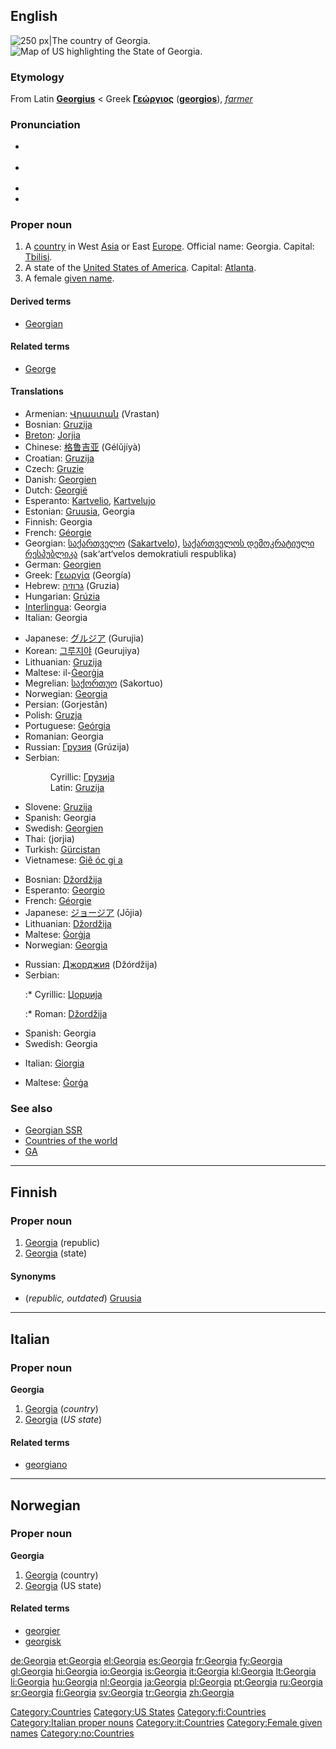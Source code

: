 {{see|georgia}}
{{wikipedia}}
==English==
[[Image:LocationGeorgia.png|thumb|right|250 px|The country of Georgia.]]
[[Image:Map of USA highlighting Georgia.png|thumb|right|Map of US highlighting the State of Georgia.]]

===Etymology===
From Latin '''[[Georgius]]''' < Greek '''[[Γεώργιος]]''' ('''[[georgios]]'''), ''[[farmer]]''

===Pronunciation===
* {{a|UK}} {{IPA|/ˈdʒɔː.dʒə/}}
* {{a|US}} {{IPA|/ˈdʒɔɹ.dʒə/}}
* {{audio|en-us-Georgia.ogg|Audio (US)}}
* {{rhymes|ɔː(r)dʒə}}

===Proper noun===
{{en-proper noun}}

# A [[country]] in West [[Asia]] or East [[Europe]]. Official name: Georgia. Capital: [[Tbilisi]].
# A state of the [[United States of America]]. Capital: [[Atlanta]].
# A female [[given name]].

====Derived terms====
* [[Georgian]]

====Related terms====
* [[George]]

====Translations====
{{trans-top|country}}
* Armenian: [[Վրաստան]] (Vrastan)
* Bosnian: [[Gruzija]] {{f}}
* [[Breton]]: [[Jorjia]]
* Chinese: [[格鲁吉亚]] (Gélŭjíyà)
* Croatian: [[Gruzija]] {{f}}
* Czech: [[Gruzie]] {{f}}
* Danish: [[Georgien]]
* Dutch: [[Georgië]]
* Esperanto: [[Kartvelio]], [[Kartvelujo]]
* Estonian: [[Gruusia]], Georgia
* Finnish: Georgia
* French: [[Géorgie]] {{f}}
* Georgian: [[საქართველო]] ([[Sakartvelo]]), [[საქართველოს დემოკრატიული რესპუბლიკა]] (sak‘art‘velos demokratiuli respublika)
* German: [[Georgien]] {{n}}
* Greek: [[Γεωργία]] (Georgía) {{f}}
* Hebrew: [[גרוזיה]] (Gruzia) {{f}}
* Hungarian: [[Grúzia]]
* [[Interlingua]]: Georgia
* Italian: Georgia {{f}}
{{trans-mid}}
* Japanese: [[グルジア]] (Gurujia)
* Korean: [[그루지야]] (Geurujiya)
* Lithuanian: [[Gruzija]]
* Maltese: il-[[Ġeorġja]]
* Megrelian: [[საქორთუო]] (Sakortuo)
* Norwegian: [[#Norwegian|Georgia]]
* Persian: {{fa-Arab|[[گرجستان]]}} (Gorjestân)
* Polish: [[Gruzja]] {{f}}
* Portuguese: [[Geórgia]]
* Romanian: Georgia {{f}}
* Russian: [[Грузия]] (Grúzija) {{f}}
* Serbian:
*: Cyrillic: [[Грузија]] {{f}}
*: Latin: [[Gruzija#Serbian|Gruzija]] {{f}}
* Slovene: [[Gruzija]] {{f}}
* Spanish: Georgia {{f}}
* Swedish: [[Georgien]]
* Thai: {{Thai|[[จอร์เจีย]]}} (jorjia)
* Turkish: [[Gürcistan]]
* Vietnamese: [[Giê óc gi a]]
{{trans-bottom}}

{{trans-top|state of the USA}}
* Bosnian: [[Džordžija]] {{f}}
* Esperanto: [[Georgio]]
* French: [[Géorgie]] {{f}}
* Japanese: [[ジョージア]] (Jōjia)
* Lithuanian: [[Džordžija]]
* Maltese: [[Ġorġja]]
* Norwegian: [[#Norwegian|Georgia]]
{{trans-mid}}
* Russian: [[Джорджия]] (Džórdžija) {{f}}
* Serbian:
*:* Cyrillic: [[Џорџија]] {{f}}
*:* Roman: [[Džordžija#Serbian|Džordžija]] {{f}}
* Spanish: Georgia {{f}}
* Swedish: Georgia
{{trans-bottom}}

{{trans-top|name}}
* Italian: [[Giorgia]] {{f}}
{{trans-mid}}
* Maltese: [[Ġorġa]]
{{trans-bottom}}

===See also===
* [[Georgian SSR]]
* [[Appendix:Countries of the world|Countries of the world]]
* [[GA]]

[[Category:Countries]]
[[Category:US States]]

----

==Finnish==
{{wikipedia|lang=fi}}

===Proper noun===
{{fi-noun|proper=true|Georgi|type=kulkija}}

# [[#English|Georgia]] (republic)
# [[#English|Georgia]] (state)

====Synonyms====
* (''republic, outdated'') [[Gruusia]]

[[Category:fi:Countries]]

----

==Italian==
{{wikipedia|lang=it}}

===Proper noun===
'''Georgia''' {{f}}

# [[#English|Georgia]] (''country'')
# [[#English|Georgia]] (''US state'')

====Related terms====
* [[georgiano]]

[[Category:Italian proper nouns]]
[[Category:it:Countries]]

----

==Norwegian==

===Proper noun===
'''Georgia'''

# [[#English|Georgia]] (country)
# [[#English|Georgia]] (US state)

====Related terms====
* [[georgier]]
* [[georgisk]]

[[Category:Female given names]]
[[Category:no:Countries]]

[[de:Georgia]]
[[et:Georgia]]
[[el:Georgia]]
[[es:Georgia]]
[[fr:Georgia]]
[[fy:Georgia]]
[[gl:Georgia]]
[[hi:Georgia]]
[[io:Georgia]]
[[is:Georgia]]
[[it:Georgia]]
[[kl:Georgia]]
[[lt:Georgia]]
[[li:Georgia]]
[[hu:Georgia]]
[[nl:Georgia]]
[[ja:Georgia]]
[[pl:Georgia]]
[[pt:Georgia]]
[[ru:Georgia]]
[[sr:Georgia]]
[[fi:Georgia]]
[[sv:Georgia]]
[[tr:Georgia]]
[[zh:Georgia]]